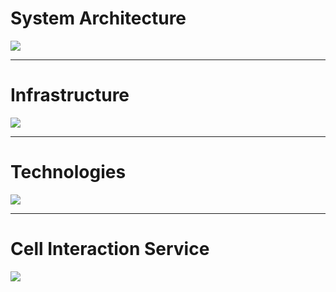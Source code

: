 
# System Architecture  

![](./Architecture2.0.png)

---

# Infrastructure

![](./Infrastructure2.0.png)

---

# Technologies

![](./Technologies2.0.png)

---

# Cell Interaction Service

![](./cis_schema.png)
